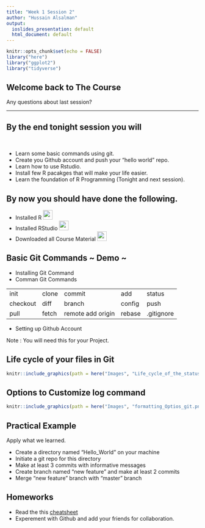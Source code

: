 ```yaml
---
title: "Week 1 Session 2"
author: "Hussain Alsalman"
output:
  ioslides_presentation: default
  html_document: default
---
```


```r
knitr::opts_chunk$set(echo = FALSE)
library("here")
library("ggplot2")
library("tidyverse")
```


## Welcome back to The Course

Any questions about last session? 

----

<h2>By the end tonight session you will</h2>  
</br>

  - Learn some basic commands using git. 
  - Create you Github account and push your "hello world" repo.
  - Learn how to use Rstudio.
  - Install few R pacakges that will make your life easier.
  - Learn the foundation of R Programming (Tonight and next session). 


## By now you should have done the following. 

  - Installed R ![](www/Tick_Mark_Dark.png){ width=25px height=25px } 
  - Installed RStudio ![](www/Tick_Mark_Dark.png){ width=25px height=25px } 
  - Downloaded all Course Material ![](www/Tick_Mark_Dark.png){ width=25px height=25px } 


## Basic Git Commands ~ Demo ~

- Installing Git Command 
- Comman Git Commands 

---------- -------  ----------         ------  -----------
init       clone    commit             add     status     
checkout   diff     branch             config  push       
pull       fetch    remote add origin  rebase  .gitignore 
---------- -------  ----------         ------- -----------

- Setting up Github Account

Note : You will need this for your Project. 

## Life cycle of your files in Git

```r
knitr::include_graphics(path = here("Images", "Life_cycle_of_the_status_files.png"))
```


## Options to Customize log command 

```r
knitr::include_graphics(path = here("Images", "formatting_Optios_git.png"))
```


## Practical Example 

Apply what we learned.

- Create a directory named "Hello_World" on your machine 
- Initiate a git repo for this directory 
- Make at least 3 commits with informative messages
- Create branch named "new feature" and make at least 2 commits 
- Merge "new feature" branch with "master" branch 


## Homeworks 

- Read the this [cheatsheet](https://github.github.com/training-kit/downloads/github-git-cheat-sheet.pdf) 
- Experement with Github and add your friends for collaboration. 
 



